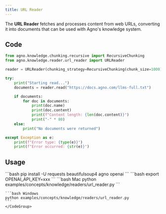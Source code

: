 ```yaml
---
title: URL Reader
---
```


The **URL Reader** fetches and processes content from web URLs, converting it into documents that can be used with Agno's knowledge system.

## Code

```python examples/concepts/knowledge/readers/url_reader.py
from agno.knowledge.chunking.recursive import RecursiveChunking
from agno.knowledge.reader.url_reader import URLReader

reader = URLReader(chunking_strategy=RecursiveChunking(chunk_size=1000))

try:
    print("Starting read...")
    documents = reader.read("https://docs.agno.com/llms-full.txt")

    if documents:
        for doc in documents:
            print(doc.name)
            print(doc.content)
            print(f"Content length: {len(doc.content)}")
            print("-" * 80)
    else:
        print("No documents were returned")

except Exception as e:
    print(f"Error type: {type(e)}")
    print(f"Error occurred: {str(e)}")
```

## Usage

<Steps>
  <Snippet file="create-venv-step.mdx" />

  <Step title="Install libraries">
    ```bash
    pip install -U requests beautifulsoup4 agno openai
    ```
  </Step>

  <Step title="Set environment variables">
    ```bash
    export OPENAI_API_KEY=xxx
    ```
  </Step>

  <Step title="Run Agent">
    <CodeGroup>
    ```bash Mac
    python examples/concepts/knowledge/readers/url_reader.py
    ```

    ```bash Windows
    python examples/concepts/knowledge/readers/url_reader.py
    ```
    </CodeGroup>
  </Step>
</Steps>